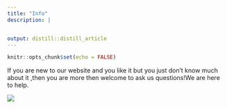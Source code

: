 ```yaml
---
title: "Info"
description: |


output: distill::distill_article
---
```


```r
knitr::opts_chunk$set(echo = FALSE)
```


If you are new to our website and you like it but you just don't know much about it ,then you are more then welcome to ask us questions!We are here to help.

![](images/top.jpg)